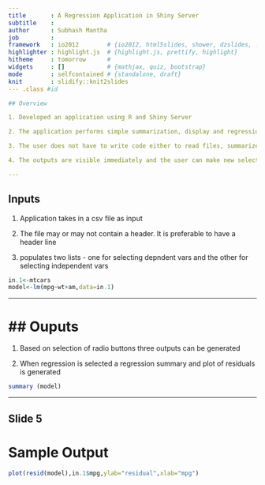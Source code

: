 ```yaml
---
title       : A Regression Application in Shiny Server
subtitle    : 
author      : Subhash Mantha
job         : 
framework   : io2012        # {io2012, html5slides, shower, dzslides, ...}
highlighter : highlight.js  # {highlight.js, prettify, highlight}
hitheme     : tomorrow      # 
widgets     : []            # {mathjax, quiz, bootstrap}
mode        : selfcontained # {standalone, draft}
knit        : slidify::knit2slides
--- .class #id 

## Overview

1. Developed an application using R and Shiny Server

2. The application performs simple summarization, display and regression analysis

3. The user does not have to write code either to read files, summarize data, or run regressions

4. The outputs are visible immediately and the user can make new selections of variales

---
```


## Inputs

1. Application takes in a csv file as input

2. The file may or may not contain a header. It is preferable to have a header line

3. populates two lists - one for selecting depndent vars and the other for selecting independent vars
```r
in.1<-mtcars
model<-lm(mpg~wt+am,data=in.1)

```
---

## Ouputs
===========================================================
1. Based on selection of radio buttons three outputs can be generated

2. When regression is selected a regression summary and plot of residuals is generated
```r
summary (model)
```
---

## Slide 5
Sample Output
============================================================
```r
plot(resid(model),in.1$mpg,ylab="residual",xlab="mpg")
```
